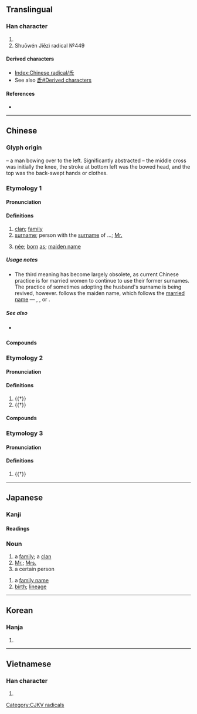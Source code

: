 {{also|氐}}
{{character info/new}}
==Translingual==
{{stroke order|type=animate}}

===Han character===
{{Han char|rn=83|rad=氏|as=00|sn=4|four=72740|canj=HVP|ids=⿸⿱丿𠄌𫠠}}

# {{mul-kangxi radical-def}}
# Shuōwén Jiězì radical №449

====Derived characters====
* [[Index:Chinese radical/氏]]
* See also [[氐#Derived characters]]

====References====
* {{Han ref|kx=0597.180|dkj=17026|dj=0988.300|hdz=32130.010|uh=6C0F|ud=27663|bh=A4F3|bd=42227}}

----

==Chinese==
{{zh-forms}}

===Glyph origin===
{{Han etyl}}
{{liushu|p}} – a man bowing over to the left. Significantly abstracted – the middle cross was initially the knee, the stroke at bottom left was the bowed head, and the top was the back-swept hands or clothes.

===Etymology 1===

====Pronunciation====
{{zh-pron
|m=shì
|c=si6
|h=pfs=sṳ
|md=sê
|mn=qz:sǐ/tw,xm,zz:sī
|w=3zr
|mc=3
|oc=1,3
|cat=n
}}

====Definitions====
{{zh-hanzi}}

# [[clan]]; [[family]]
# [[surname]]; person with the [[surname]] of ...; [[Mr.]]
# {{lb|zh|historical}} [[née]]; [[born]] [[as]]; [[maiden name]]

=====Usage notes=====
* The third meaning has become largely obsolete, as current Chinese practice is for married women to continue to use their former surnames. The practice of sometimes adopting the husband's surname is being revived, however. {{lang|zh|氏}} follows the maiden name, which follows the [[married name]] — {{zh-l|[[張]]氏|gloss=née Zhang}}, {{zh-l|[[李]]張氏|gloss=Li née Zhang}}, or {{zh-l|[[配]]張氏|gloss=married to a lady of the Zhang clan}}.

=====See also=====
* {{sense|Mr.}} {{zh-l|先生}}

====Compounds====
{{zh-der|fold=1|氏族:clan|何氏語林|周氏|和氏璧|師氏|伯氏|左氏春秋|巴氏桿菌|伊耆氏|巴氏體|卞氏龍|姓氏|媒氏|布魯氏菌|布氏桿菌|巴氏反射|伯趙氏|匠氏|伏羲氏|呂氏春秋|唐氏症|外氏|兩氏旁人|保章氏|和氏|夏后氏|伏犧氏|名氏|南史氏|無名氏|柳氏傳|玄鳥氏|有虞氏|燧人氏|神農氏|百氏|畢氏定理|楊氏係數|源氏物語|歐氏管|有巢氏|方相氏|散氏盤|攝氏|華氏|董氏封髮|陶唐氏|鄭氏群虎|高氏症|野廬氏|鮑氏囊|馬氏文通|華氏溫標|釋氏|蘭氏小島|高辛氏|赫胥氏|顏氏家訓|詹氏年鑑|趙氏孤兒}}

===Etymology 2===

====Pronunciation====
{{zh-pron
|m=zhī
|c=zi1
|h=pfs=
|md=cṳ̆
|mn=
|w=
|mc=1
|oc=n,2
|cat=pn
}}

====Definitions====
{{zh-hanzi}}

# {{†}} {{zh-used in|月氏|[[Yuezhi]]}}
# {{†}} {{zh-used in|閼氏|[[wife]] of a [[Xiongnu]] [[chief]]}}

====Compounds====
{{zh-der|fold=1|大月氏|月氏|閼氏}}

===Etymology 3===

====Pronunciation====
{{zh-pron
|m=jīng
|c=
|mc=2
|oc=n,1
|cat=pn
}}

====Definitions====
{{zh-hanzi}}

# {{†}} {{zh-only|狋氏|''name of an ancient [[county]]''}}

----

==Japanese==

===Kanji===
{{ja-kanji|rs=氏00|grade=4}}

====Readings====
{{ja-readings
|goon=じ, し
|kanon=し
|kun=うじ-
}}

===Noun===
{{ja-noun|し}}

# a [[family]]; a [[clan]]
# [[Mr.]]; [[Mrs.]]
# a certain person
{{ja-noun|うじ}}
# a [[family name]]
# [[birth]]; [[lineage]]

----

==Korean==

===Hanja===
{{ko-hanja|hangeul=[[씨]], [[지]]|eumhun=|rv=ssi, ji|mr=ssi, chi|y=ssi, ci}}

# {{defn|lang=ko|sort=氏00}}

----

==Vietnamese==

===Han character===
{{vi-hantu|[[thị]]|rs=氏00}}

# {{defn|lang=vi|sort=氏00}}

[[Category:CJKV radicals]]